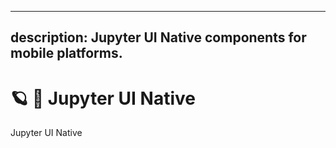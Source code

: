 <!--
  ~ Copyright (c) 2022-2023 Datalayer Inc. All rights reserved.
  ~
  ~ MIT License
-->

---
description: Jupyter UI Native components for mobile platforms.
---

# 🪐 📱 Jupyter UI Native

Jupyter UI Native
